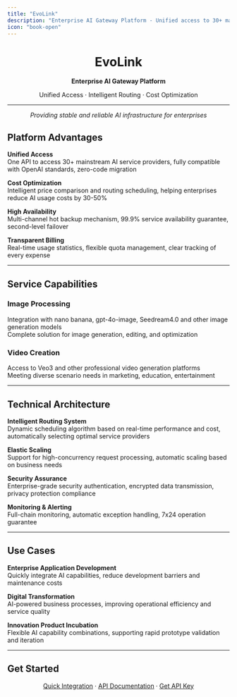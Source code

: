 ```yaml
---
title: "EvoLink"
description: "Enterprise AI Gateway Platform - Unified access to 30+ mainstream AI service providers"
icon: "book-open"
---
```


<div align="center">

# EvoLink

**Enterprise AI Gateway Platform**

Unified Access · Intelligent Routing · Cost Optimization

---

_Providing stable and reliable AI infrastructure for enterprises_

</div>

## Platform Advantages

**Unified Access**\
One API to access 30\+ mainstream AI service providers, fully compatible with OpenAI standards, zero-code migration

**Cost Optimization**\
Intelligent price comparison and routing scheduling, helping enterprises reduce AI usage costs by 30-50%

**High Availability**\
Multi-channel hot backup mechanism, 99.9% service availability guarantee, second-level failover

**Transparent Billing**\
Real-time usage statistics, flexible quota management, clear tracking of every expense

---

## Service Capabilities

### Image Processing

Integration with nano banana, gpt-4o-image, Seedream4.0 and other image generation models\
Complete solution for image generation, editing, and optimization

### Video Creation

Access to Veo3 and other professional video generation platforms\
Meeting diverse scenario needs in marketing, education, entertainment

---

## Technical Architecture

**Intelligent Routing System**\
Dynamic scheduling algorithm based on real-time performance and cost, automatically selecting optimal service providers

**Elastic Scaling**\
Support for high-concurrency request processing, automatic scaling based on business needs

**Security Assurance**\
Enterprise-grade security authentication, encrypted data transmission, privacy protection compliance

**Monitoring & Alerting**\
Full-chain monitoring, automatic exception handling, 7x24 operation guarantee

---

## Use Cases

**Enterprise Application Development**\
Quickly integrate AI capabilities, reduce development barriers and maintenance costs

**Digital Transformation**\
AI-powered business processes, improving operational efficiency and service quality

**Innovation Product Incubation**\
Flexible AI capability combinations, supporting rapid prototype validation and iteration

---

## Get Started

<div align="center">

[Quick Integration](en/quickstart) · [API Documentation](en/api-manual/image-series/gpt-4o-image-generation) · [Get API Key](https://evolink.ai/dashboard/keys)

</div>
